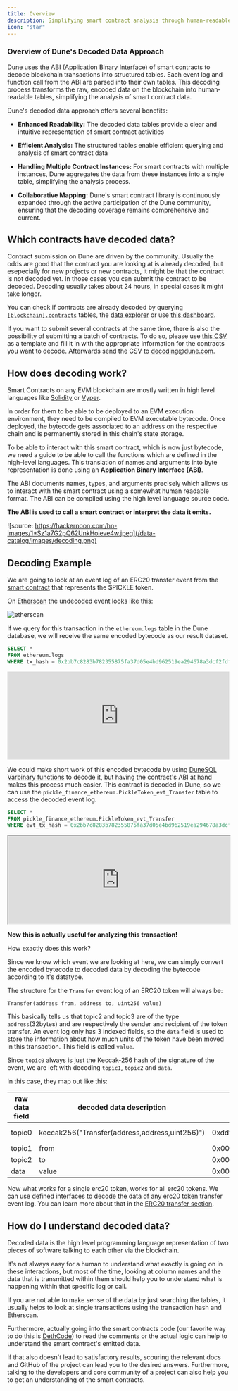 ```yaml
---
title: Overview
description: Simplifying smart contract analysis through human-readable tables.
icon: "star"
---
```


### Overview of Dune's Decoded Data Approach

Dune uses the ABI (Application Binary Interface) of smart contracts to decode blockchain transactions into structured tables. Each event log and function call from the ABI are parsed into their own tables. This decoding process transforms the raw, encoded data on the blockchain into human-readable tables, simplifying the analysis of smart contract data.

Dune's decoded data approach offers several benefits:

- **Enhanced Readability:** The decoded data tables provide a clear and intuitive representation of smart contract activities

- **Efficient Analysis:** The structured tables enable efficient querying and analysis of smart contract data

- **Handling Multiple Contract Instances:** For smart contracts with multiple instances, Dune aggregates the data from these instances into a single table, simplifying the analysis process.

- **Collaborative Mapping:** Dune's smart contract library is continuously expanded through the active participation of the Dune community, ensuring that the decoding coverage remains comprehensive and current.

<CardGroup cols={2}>
  <Card
    title="Explore decoded logs"
    icon="circle-bolt"
    iconType="duotone"
    href="/data-catalog/evm/ethereum/decoded/event-logs"
  ></Card>
  <Card
    title="Explore decoded traces"
    icon="layer-group"
    iconType="duotone"
    href="/data-catalog/evm/ethereum/decoded/call-tables"
  ></Card>
</CardGroup>

## Which contracts have decoded data?

Contract submission on Dune are driven by the community. Usually the odds are good that the contract you are looking at is already decoded, but esepecially for new projects or new contracts, it might be that the contract is not decoded yet. In those cases you can submit the contract to be decoded. Decoding usually takes about 24 hours, in special cases it might take longer.

You can check if contracts are already decoded by querying [`[blockchain].contracts`](/data-catalog/evm/ethereum/decoded/contracts) tables, the [data explorer](/web-app/query-editor/data-explorer) or use [this dashboard](https://dune.com/dune/is-my-contract-decoded-yet-v2).

If you want to submit several contracts at the same time, there is also the possibility of submitting a batch of contracts. To do so, please use [this CSV](https://gist.github.com/antonio-mendes/c6a43c22862581674c11462cae230e23) as a template and fill it in with the appropriate information for the contracts you want to decode. Afterwards send the CSV to decoding@dune.com.

<CardGroup cols={2}>
  <Card
    title="Submit any contract for decoding"
    icon="file-import"
    iconType="duotone"
    href="/web-app/decoding-contracts"
  ></Card>
  <Card
    title="Explore already decoded contracts"
    icon="database"
    iconType="duotone"
    href="/data-catalog/evm/ethereum/decoded/contracts"
  ></Card>
</CardGroup>

## How does decoding work?

Smart Contracts on any EVM blockchain are mostly written in high level languages like [Solidity](https://docs.soliditylang.org/en/v0.8.2) or [Vyper](https://vyper.readthedocs.io/en/stable).

In order for them to be able to be deployed to an EVM execution environment, they need to be compiled to EVM executable bytecode. Once deployed, the bytecode gets associated to an address on the respective chain and is permanently stored in this chain's state storage.

To be able to interact with this smart contract, which is now just bytecode, we need a guide to be able to call the functions which are defined in the high-level languages. This translation of names and arguments into byte representation is done using an **Application Binary Interface (ABI)**.

The ABI documents names, types, and arguments precisely which allows us to interact with the smart contract using a somewhat human readable format. The ABI can be compiled using the high level language source code.

**The ABI is used to call a smart contract or interpret the data it emits.**

![source: https://hackernoon.com/hn-images/1*Sz1a7G2pQ62UnkHoieve4w.jpeg](/data-catalog/images/decoding.png)

## Decoding Example

We are going to look at an event log of an ERC20 transfer event from the [smart contract](https://etherscan.io/token/0x429881672B9AE42b8EbA0E26cD9C73711b891Ca5#readContract) that represents the $PICKLE token.

On [Etherscan](https://etherscan.io/tx/0x2bb7c8283b782355875fa37d05e4bd962519ea294678a3dcf2fdffbbd0761bc5#eventlog) the undecoded event looks like this:

![etherscan](/data-catalog/images/etherscan.png)

If we query for this transaction in the `ethereum.logs` table in the Dune database, we will receive the same encoded bytecode as our result dataset.

```sql
SELECT *
FROM ethereum.logs
WHERE tx_hash = 0x2bb7c8283b782355875fa37d05e4bd962519ea294678a3dcf2fdffbbd0761bc5
```

<div>
  <iframe
    src="https://dune.com/embeds/3455255/5806543/"
    width="100%"
    height="200px"
    frameBorder="0"
    scrolling="no"
  ></iframe>
</div>

We could make short work of this encoded bytecode by using [DuneSQL Varbinary functions](/query-engine/Functions-and-operators/varbinary) to decode it, but having the contract's ABI at hand makes this process much easier. This contract is decoded in Dune, so we can use the `pickle_finance_ethereum.PickleToken_evt_Transfer` table to access the decoded event log.

```sql
SELECT *
FROM pickle_finance_ethereum.PickleToken_evt_Transfer
WHERE evt_tx_hash = 0x2bb7c8283b782355875fa37d05e4bd962519ea294678a3dcf2fdffbbd0761bc5
```

<div>
  <iframe
    src="https://dune.com/embeds/3455274/5806581/"
    width="100%"
    height="200px"
  ></iframe>
</div>

**Now this is actually useful for analyzing this transaction!**

How exactly does this work?

Since we know which event we are looking at here, we can simply convert the encoded bytecode to decoded data by decoding the bytecode according to it's datatype.

The structure for the `Transfer` event log of an ERC20 token will always be:

```solidity
Transfer(address from, address to, uint256 value)
```

This basically tells us that topic2 and topic3 are of the type `address`(32bytes) and are respectively the sender and recipient of the token transfer. An event log only has 3 indexed fields, so the `data` field is used to store the information about how much units of the token have been moved in this transaction. This field is called `value`.

Since `topic0` always is just the Keccak-256 hash of the signature of the event, we are left with decoding `topic1`, `topic2` and `data`.

In this case, they map out like this:

| raw data field | decoded data description                       | raw data                                                           | decoded data                                                                  |
| -------------- | ---------------------------------------------- | ------------------------------------------------------------------ | ----------------------------------------------------------------------------- |
| topic0         | keccak256("Transfer(address,address,uint256)") | 0xddf252ad1be2c89b69c2b068fc378daa952ba7f163c4a11628f55a4df523b3ef | not needed, this table only contains event logs from the `transfer` event log |
| topic1         | from                                           | 0x00000000000000000000000075e89d5979e4f6fba9f97c104c2f0afb3f1dcb88 | 0x75e89d5979e4f6fba9f97c104c2f0afb3f1dcb88                                    |
| topic2         | to                                             | 0x00000000000000000000000087d9da48db6e1f925cb67d3b7d2a292846c24cf7 | 0x87d9da48db6e1f925cb67d3b7d2a292846c24cf7                                    |
| data           | value                                          | 0x00000000000000000000000000000000000000000000001a894d51f85cb08000 | 489509000000000000000                                                         |

Now what works for a single erc20 token, works for all erc20 tokens. We can use defined interfaces to decode the data of any erc20 token transfer event log. You can learn more about that in the [ERC20 transfer section](/data-catalog/evm/ethereum/tokens/transfers/erc20-transfers).

## How do I understand decoded data?

Decoded data is the high level programming language representation of two pieces of software talking to each other via the blockchain.

It's not always easy for a human to understand what exactly is going on in these interactions, but most of the time, looking at column names and the data that is transmitted within them should help you to understand what is happening within that specific log or call.

If you are not able to make sense of the data by just searching the tables, it usually helps to look at single transactions using the transaction hash and Etherscan.

Furthermore, actually going into the smart contracts code (our favorite way to do this is [DethCode](https://etherscan.deth.net)) to read the comments or the actual logic can help to understand the smart contract's emitted data.

If that also doesn't lead to satisfactory results, scouring the relevant docs and GitHub of the project can lead you to the desired answers. Furthermore, talking to the developers and core community of a project can also help you to get an understanding of the smart contracts.
